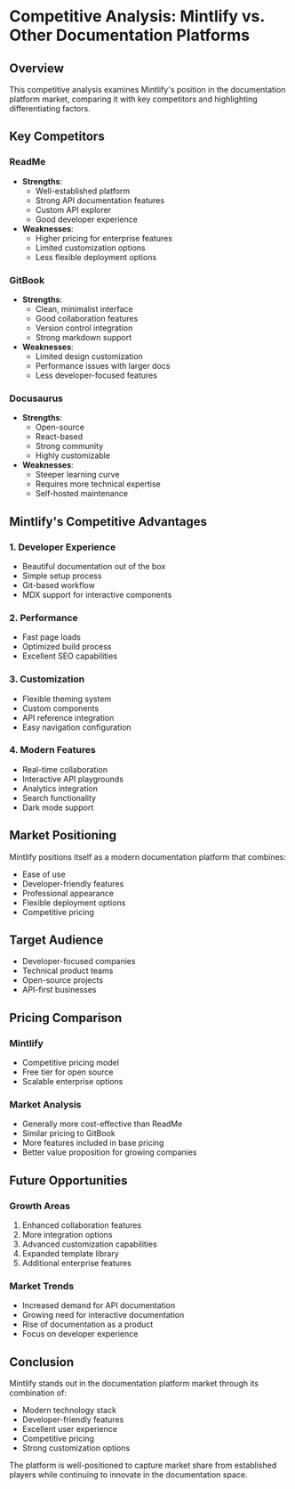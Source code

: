 # Competitive Analysis: Mintlify vs. Other Documentation Platforms

## Overview

This competitive analysis examines Mintlify's position in the documentation platform market, comparing it with key competitors and highlighting differentiating factors.

## Key Competitors

### ReadMe
- **Strengths**:
  - Well-established platform
  - Strong API documentation features
  - Custom API explorer
  - Good developer experience
- **Weaknesses**:
  - Higher pricing for enterprise features
  - Limited customization options
  - Less flexible deployment options

### GitBook
- **Strengths**:
  - Clean, minimalist interface
  - Good collaboration features
  - Version control integration
  - Strong markdown support
- **Weaknesses**:
  - Limited design customization
  - Performance issues with larger docs
  - Less developer-focused features

### Docusaurus
- **Strengths**:
  - Open-source
  - React-based
  - Strong community
  - Highly customizable
- **Weaknesses**:
  - Steeper learning curve
  - Requires more technical expertise
  - Self-hosted maintenance

## Mintlify's Competitive Advantages

### 1. Developer Experience
- Beautiful documentation out of the box
- Simple setup process
- Git-based workflow
- MDX support for interactive components

### 2. Performance
- Fast page loads
- Optimized build process
- Excellent SEO capabilities

### 3. Customization
- Flexible theming system
- Custom components
- API reference integration
- Easy navigation configuration

### 4. Modern Features
- Real-time collaboration
- Interactive API playgrounds
- Analytics integration
- Search functionality
- Dark mode support

## Market Positioning

Mintlify positions itself as a modern documentation platform that combines:
- Ease of use
- Developer-friendly features
- Professional appearance
- Flexible deployment options
- Competitive pricing

## Target Audience
- Developer-focused companies
- Technical product teams
- Open-source projects
- API-first businesses

## Pricing Comparison

### Mintlify
- Competitive pricing model
- Free tier for open source
- Scalable enterprise options

### Market Analysis
- Generally more cost-effective than ReadMe
- Similar pricing to GitBook
- More features included in base pricing
- Better value proposition for growing companies

## Future Opportunities

### Growth Areas
1. Enhanced collaboration features
2. More integration options
3. Advanced customization capabilities
4. Expanded template library
5. Additional enterprise features

### Market Trends
- Increased demand for API documentation
- Growing need for interactive documentation
- Rise of documentation as a product
- Focus on developer experience

## Conclusion

Mintlify stands out in the documentation platform market through its combination of:
- Modern technology stack
- Developer-friendly features
- Excellent user experience
- Competitive pricing
- Strong customization options

The platform is well-positioned to capture market share from established players while continuing to innovate in the documentation space.